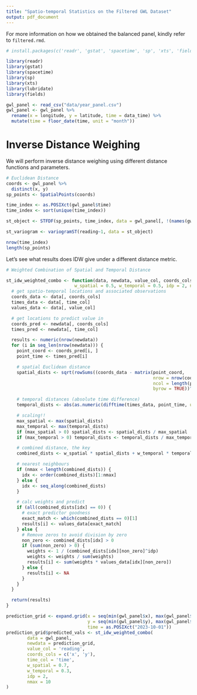```yaml
---
title: "Spatio-temporal Statistics on the Filtered GWL Dataset"
output: pdf_document
---
```


For more information on how we obtained the balanced panel, kindly refer to `filtered.rmd`.
```r
# install.packages(c('readr', 'gstat', 'spacetime', 'sp', 'xts', 'fields'))

library(readr)
library(gstat)
library(spacetime)
library(sp)
library(xts)
library(lubridate)
library(fields)

gwl_panel <- read_csv("data/year_panel.csv")
gwl_panel <- gwl_panel %>%
  rename(x = longitude, y = latitude, time = data_time) %>%
  mutate(time = floor_date(time, unit = "month"))
```

# Inverse Distance Weighing
We will perform inverse distance weighing using different distance functions and parameters.
```r
# Euclidean Distance
coords <- gwl_panel %>%
  distinct(x, y)
sp_points <- SpatialPoints(coords)

time_index <- as.POSIXct(gwl_panel$time)
time_index <- sort(unique(time_index))

st_object <- STFDF(sp_points, time_index, data = gwl_panel[, !(names(gwl_panel) %in% c("x", "y", "time"))])

st_variogram <- variogramST(reading~1, data = st_object)

nrow(time_index)
length(sp_points)
```

Let's see what results does IDW give under a different distance metric.
```r
# Weighted Combination of Spatial and Temporal Distance

st_idw_weighted_combo <- function(data, newdata, value_col, coords_cols, time_col,
                          w_spatial = 0.5, w_temporal = 0.5, idp = 2, nmax = 10) {
  # get spatio-temporal locations and associated observations
  coords_data <- data[, coords_cols]
  times_data <- data[, time_col]
  values_data <- data[, value_col]

  # get locations to predict value in
  coords_pred <- newdata[, coords_cols]
  times_pred <- newdata[, time_col]

  results <- numeric(nrow(newdata))
  for (i in seq_len(nrow(newdata))) {
    point_coord <- coords_pred[i, ]
    point_time <- times_pred[i]

    # spatial Euclidean distance
    spatial_dists <- sqrt(rowSums((coords_data - matrix(point_coord,
                                                        nrow = nrow(coords_data),
                                                        ncol = length(point_coord),
                                                        byrow = TRUE))^2))

    # temporal distances (absolute time difference)
    temporal_dists <- abs(as.numeric(difftime(times_data, point_time, units = "hours")))

    # scaling!!
    max_spatial <- max(spatial_dists)
    max_temporal <- max(temporal_dists)
    if (max_spatial > 0) spatial_dists <- spatial_dists / max_spatial
    if (max_temporal > 0) temporal_dists <- temporal_dists / max_temporal

    # combined distance, the key
    combined_dists <- w_spatial * spatial_dists + w_temporal * temporal_dists

    # nearest neighbours
    if (nmax < length(combined_dists)) {
      idx <- order(combined_dists)[1:nmax]
    } else {
      idx <- seq_along(combined_dists)
    }

    # calc weights and predict
    if (all(combined_dists[idx] == 0)) {
      # exact predictor goodness
      exact_match <- which(combined_dists == 0)[1]
      results[i] <- values_data[exact_match]
    } else {
      # Remove zeros to avoid division by zero
      non_zero <- combined_dists[idx] > 0
      if (sum(non_zero) > 0) {
        weights <- 1 / (combined_dists[idx][non_zero]^idp)
        weights <- weights / sum(weights)
        results[i] <- sum(weights * values_data[idx][non_zero])
      } else {
        results[i] <- NA
      }
    }
  }

  return(results)
}
```
```r
prediction_grid <- expand.grid(x = seq(min(gwl_panel$x), max(gwl_panel$x), length = 10),
                               y = seq(min(gwl_panel$y), max(gwl_panel$y), length = 10),
                               time = as.POSIXct("2023-10-01"))
prediction_grid$predicted_vals <- st_idw_weighted_combo(
        data = gwl_panel,
        newdata = prediction_grid,
        value_col = 'reading',
        coords_cols = c('x', 'y'),
        time_col = 'time',
        w_spatial = 0.7,
        w_temporal = 0.3,
        idp = 2,
        nmax = 10
)

```